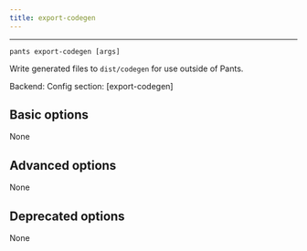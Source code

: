 ```yaml
---
title: export-codegen
---
```



---

```
pants export-codegen [args]
```

Write generated files to `dist/codegen` for use outside of Pants.

Backend: <span className="color--primary"></span>
Config section: <span className="color--primary">[export-codegen]</span>

<span className={styles.options}>

## Basic options

None

## Advanced options

None

## Deprecated options

None


</span>